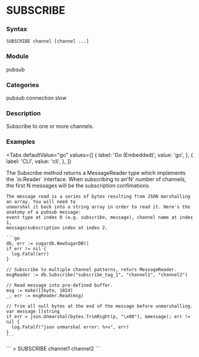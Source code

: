 
# SUBSCRIBE

### Syntax
```
SUBSCRIBE channel [channel ...]
```

### Module
<span className="acl-category">pubsub</span>

### Categories 
<span className="acl-category">pubsub</span>
<span className="acl-category">connection</span>
<span className="acl-category">slow</span>

### Description 
Subscribe to one or more channels.

### Examples

<Tabs
  defaultValue="go"
  values={[
    { label: 'Go (Embedded)', value: 'go', },
    { label: 'CLI', value: 'cli', },
  ]}
>
  <TabItem value="go">
    The Subscribe method returns a MessageReader type which implements the `io.Reader` interface.
    When subscribing to an'N' number of channels, the first N messages will be
    the subscription confimations.
    
    The message read is a series of bytes resulting from JSON marshalling an array. You will need to
    unmarshal it back into a string array in order to read it. Here's the anatomy of a pubsub message: 
    event type at index 0 (e.g. subscribe, message), channel name at index 1,
    message/subscription index at index 2.
    
    ```go
    db, err := sugardb.NewSugarDB()
    if err != nil {
      log.Fatal(err)
    }

    // Subscribe to multiple channel patterns, returs MessageReader.
    msgReader := db.Subscribe("subscribe_tag_1", "channel1", "channel2")
    
    // Read message into pre-defined buffer.
    msg := make([]byte, 1024)
    _, err := msgReader.Read(msg)
    
    // Trim all null bytes at the end of the message before unmarshalling.
    var message []string
    if err = json.Unmarshal(bytes.TrimRight(p, "\x00"), &message); err != nil {
      log.Fatalf("json unmarshal error: %+v", err)
    }
    ```
  </TabItem>
  <TabItem value="cli">
    ```
    > SUBSCRIBE channel1 channel2
    ```
  </TabItem>
</Tabs>
